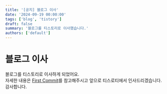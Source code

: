 ```yaml
---
title: '[공지] 블로그 이사'
date: '2024-09-19 00:00:00'
tags: ['blog', 'tistory']
draft: false
summary: '블로그를 티스토리로 이사했습니다.'
authors: ['default']
---
```


# 블로그 이사

블로그를 티스토리로 이사하게 되었어요.  
자세한 내용은 [First Commit](https://penguin-dev.tistory.com/1)를 참고해주시고 앞으로 티스로티에서 인사드리겠습니다.  
감사합니다.
